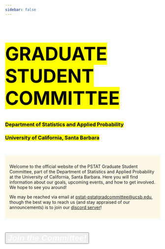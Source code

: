 ```yaml
---
sidebar: false
---
```


<style>
body {
  background-image: url('Images/Logos_Icons/map.jpg');
  background-color: rgba(255, 255, 255, 0);
  background-blend-mode: lighten;
  background-repeat:        no-repeat;
  background-attachment:    fixed;
  background-size:          cover;
  background-position:      center top;
}
</style>


<h1  style="font-size:60px; color:white">
  <mark>GRADUATE STUDENT COMMITTEE</mark>
</h1>


<h3 style="color:white">
<mark>Department of Statistics and Applied Probability</mark> </h3>


<h3 style="color:white">
<mark>University of California, Santa Barbara</mark>
</h3>


\

<div style="background-color:#fcf8e3e0; padding: 1em">
Welcome to the official website of the PSTAT Graduate Student Committee, part of the Department of Statistics and Applied Probability at the University of California, Santa Barbara. Here you will find information about our goals, upcoming events, and how to get involved. We hope to see you around!

We may be reached via email at <a href="mailto:pstat-pstatgradcommittee@ucsb.edu">pstat-pstatgradcommittee@ucsb.edu</a>, though the best way to reach us (and stay appraised of our announcements) is to join our <a href="https://bit.ly/pstat-discord" target="_blank">discord server</a>!
</div>

\

<div class="d-grid gap-2">
  <button class="btn btn-info" type="button">
  <a href="https://bit.ly/w24-pgc" target="_blank" style="color:white; font-size:2em">
    **_Join the Committee!_**
  </a>
  </button>
</div>